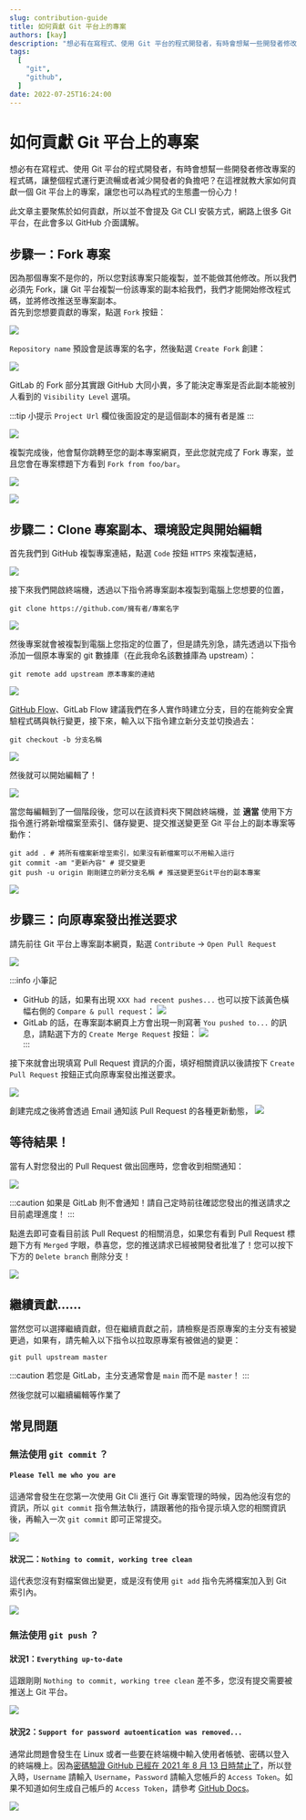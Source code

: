 ```yaml
---
slug: contribution-guide
title: 如何貢獻 Git 平台上的專案
authors: [kay]
description: "想必有在寫程式、使用 Git 平台的程式開發者，有時會想幫一些開發者修改專案的程式碼，讓整個程式運行更流暢或者減少開發者的負擔吧？在這裡就教大家如何貢獻一個 Git 平台上的專案，讓您也可以為程式的生態盡一份心力！"
tags:
  [
	"git",
	"github",
  ]
date: 2022-07-25T16:24:00
---
```


# 如何貢獻 Git 平台上的專案

想必有在寫程式、使用 Git 平台的程式開發者，有時會想幫一些開發者修改專案的程式碼，讓整個程式運行更流暢或者減少開發者的負擔吧？在這裡就教大家如何貢獻一個 Git 平台上的專案，讓您也可以為程式的生態盡一份心力！  

此文章主要聚焦於如何貢獻，所以並不會提及 Git CLI 安裝方式，網路上很多 Git 平台，在此會多以 GitHub 介面講解。

## 步驟一：Fork 專案  

因為那個專案不是你的，所以您對該專案只能複製，並不能做其他修改。所以我們必須先 Fork，讓 Git 平台複製一份該專案的副本給我們，我們才能開始修改程式碼，並將修改推送至專案副本。  
首先到您想要貢獻的專案，點選 `Fork` 按鈕：

![](/img/contribution-guide/github/WhereForkButton.png)

`Repository name` 預設會是該專案的名字，然後點選 `Create Fork` 創建：

![](/img/contribution-guide/github/WriteForkInformation.png)

GitLab 的 Fork 部分其實跟 GitHub 大同小異，多了能決定專案是否此副本能被別人看到的 `Visibility Level` 選項。

:::tip 小提示
`Project Url` 欄位後面設定的是這個副本的擁有者是誰
:::

![](/img/contribution-guide/gitlab/WriteForkInformation.png)

複製完成後，他會幫你跳轉至您的副本專案網頁，至此您就完成了 Fork 專案，並且您會在專案標題下方看到 `Fork from foo/bar`。

![](/img/contribution-guide/github/ForkFinished.png)  

![](/img/contribution-guide/gitlab/ForkFinished.png)

## 步驟二：Clone 專案副本、環境設定與開始編輯

首先我們到 GitHub 複製專案連結，點選 `Code` 按鈕 `HTTPS` 來複製連結，

![](/img/contribution-guide/github/WhereCodeButton.png)

接下來我們開啟終端機，透過以下指令將專案副本複製到電腦上您想要的位置，

```shell showLineNumbers
git clone https://github.com/擁有者/專案名字
```

![](/img/contribution-guide/CloneProject.png)

然後專案就會被複製到電腦上您指定的位置了，但是請先別急，請先透過以下指令添加一個原本專案的 git 數據庫（在此我命名該數據庫為 upstream）：

```shell showLineNumbers
git remote add upstream 原本專案的連結
```

![](/img/contribution-guide/AddUpstream.png)

[GitHub Flow](https://medium.com/@trylovetom/%E8%AE%93%E6%88%91%E5%80%91%E4%BE%86%E4%BA%86%E8%A7%A3-github-flow-%E5%90%A7-4144caf1f1bf)、GitLab Flow 建議我們在多人實作時建立分支，目的在能夠安全實驗程式碼與執行變更，接下來，輸入以下指令建立新分支並切換過去：

```shell showLineNumbers
git checkout -b 分支名稱
```

![](/img/contribution-guide/ChangeToNewBranch.png)

然後就可以開始編輯了！  

![](/img/contribution-guide/StartContribution.png)

當您每編輯到了一個階段後，您可以在該資料夾下開啟終端機，並 **適當** 使用下方指令進行將新增檔案至索引、儲存變更、提交推送變更至 Git 平台上的副本專案等動作：

```shell showLineNumbers
git add . # 將所有檔案新增至索引，如果沒有新檔案可以不用輸入這行
git commit -am "更新內容" # 提交變更
git push -u origin 剛剛建立的新分支名稱 # 推送變更至Git平台的副本專案
```

![](/img/contribution-guide/AddAndCommit.png)

## 步驟三：向原專案發出推送要求  

請先前往 Git 平台上專案副本網頁，點選 `Contribute` -> `Open Pull Request`

![](/img/contribution-guide/github/WhereOpenPRButton.png)

:::info 小筆記
* GitHub 的話，如果有出現 `XXX had recent pushes...` 也可以按下該黃色橫幅右側的 `Compare & pull request`：
![](/img/contribution-guide/CompareAndPRMessage.png)  
* GitLab 的話，在專案副本網頁上方會出現一則寫著 `You pushed to...` 的訊息，請點選下方的 `Create Merge Request` 按鈕：
![](/img/contribution-guide/gitlab/WhereOpenPRButton.png)  
:::

接下來就會出現填寫 Pull Request 資訊的介面，填好相關資訊以後請按下 `Create Pull Request` 按鈕正式向原專案發出推送要求。

![](/img/contribution-guide/WritePRInformation.png)

創建完成之後將會透過 Email 通知該 Pull Request 的各種更新動態，
![](/img/contribution-guide/WaitForMerge.png)  

## 等待結果！

當有人對您發出的 Pull Request 做出回應時，您會收到相關通知：

![](/img/contribution-guide/PRNotification.png)

:::caution
如果是 GitLab 則不會通知！請自己定時前往確認您發出的推送請求之目前處理進度！
:::

點進去即可查看目前該 Pull Request 的相關消息，如果您有看到 Pull Request 標題下方有 `Merged` 字眼，恭喜您，您的推送請求已經被開發者批准了！您可以按下下方的 `Delete branch` 刪除分支！

![](/img/contribution-guide/PRMerged.png)

## 繼續貢獻......

當然您可以選擇繼續貢獻，但在繼續貢獻之前，請檢察是否原專案的主分支有被變更過，如果有，請先輸入以下指令以拉取原專案有被做過的變更：

```shell
git pull upstream master
```

:::caution
若您是 GitLab，主分支通常會是 `main` 而不是 `master`！
:::

然後您就可以繼續編輯等作業了

## 常見問題
### 無法使用 `git commit` ？
#### `Please Tell me who you are`

這通常會發生在您第一次使用 Git Cli 進行 Git 專案管理的時候，因為他沒有您的資訊，所以 `git commit` 指令無法執行，請跟著他的指令提示填入您的相關資訊後，再輸入一次 `git commit` 即可正常提交。

![](/img/contribution-guide/NoGlobalAccountError.png)

#### 狀況二：`Nothing to commit, working tree clean`

這代表您沒有對檔案做出變更，或是沒有使用 `git add` 指令先將檔案加入到 Git 索引內。

![](/img/contribution-guide/CommitWorkingTreeClean.png)

### 無法使用 `git push` ？
#### 狀況1：`Everything up-to-date`

這跟剛剛 `Nothing to commit, working tree clean` 差不多，您沒有提交需要被推送上 Git 平台。

![](/img/contribution-guide/PushUpToDate.png)

#### 狀況2：`Support for password autoentication was removed...`

通常此問題會發生在 Linux 或者一些要在終端機中輸入使用者帳號、密碼以登入的終端機上。因為[密碼驗證 GitHub 已經在 2021 年 8 月 13 日時禁止了](https://github.blog/2020-12-15-token-authentication-requirements-for-git-operations/)，所以登入時，`Username` 請輸入 `Username`，`Password` 請輸入您帳戶的 `Access Token`。如果不知道如何生成自己帳戶的 `Access Token`，請參考 [GitHub Docs](https://docs.github.com/en/authentication/keeping-your-account-and-data-secure/creating-a-personal-access-token)。

![](/img/contribution-guide/PasswordAuthError.png)